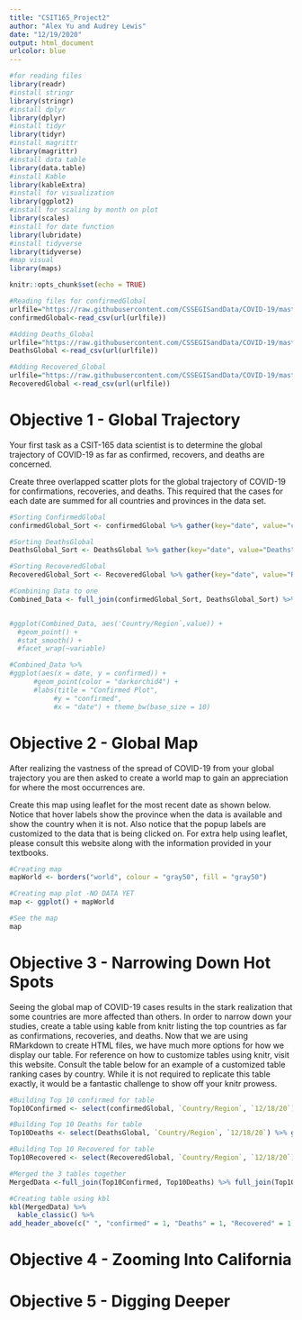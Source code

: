 ---
title: "CSIT165_Project2"
author: "Alex Yu and Audrey Lewis"
date: "12/19/2020"
output: html_document
urlcolor: blue
---

```{r Library, include=TRUE}
#for reading files
library(readr)
#install stringr
library(stringr)
#install dplyr
library(dplyr)
#install tidyr
library(tidyr)
#install magrittr
library(magrittr)
#install data table
library(data.table)
#install Kable
library(kableExtra)
#install for visualization
library(ggplot2)
#install for scaling by month on plot
library(scales)
#install for date function
library(lubridate)
#install tidyverse
library(tidyverse)
#map visual
library(maps)

knitr::opts_chunk$set(echo = TRUE)
```


```{r Files, include=TRUE}

#Reading files for confirmedGlobal
urlfile="https://raw.githubusercontent.com/CSSEGISandData/COVID-19/master/csse_covid_19_data/csse_covid_19_time_series/time_series_covid19_confirmed_global.csv"
confirmedGlobal<-read_csv(url(urlfile))

#Adding Deaths_Global
urlfile="https://raw.githubusercontent.com/CSSEGISandData/COVID-19/master/csse_covid_19_data/csse_covid_19_time_series/time_series_covid19_deaths_global.csv"
DeathsGlobal <-read_csv(url(urlfile))

#Adding Recovered_Global
urlfile="https://raw.githubusercontent.com/CSSEGISandData/COVID-19/master/csse_covid_19_data/csse_covid_19_time_series/time_series_covid19_recovered_global.csv"
RecoveredGlobal <-read_csv(url(urlfile))

```

# Objective 1 - Global Trajectory

Your first task as a CSIT-165 data scientist is to determine the global trajectory of COVID-19 as far as confirmed, recovers, and deaths are concerned.

Create three overlapped scatter plots for the global trajectory of COVID-19 for confirmations, recoveries, and deaths. This required that the cases for each date are summed for all countries and provinces in the data set. 

```{r Objective1, echo=TRUE}

#Sorting ConfirmedGlobal
confirmedGlobal_Sort <- confirmedGlobal %>% gather(key="date", value="confirmed", -c(`Country/Region`, `Province/State`, Lat, Long)) %>% group_by(`Country/Region`, date) %>% summarize(confirmed=sum(confirmed))

#Sorting DeathsGlobal
DeathsGlobal_Sort <- DeathsGlobal %>% gather(key="date", value="Deaths", -c(`Country/Region`, `Province/State`, Lat, Long)) %>% group_by(`Country/Region`, date) %>% summarize(Deaths=sum(Deaths))

#Sorting RecoveredGlobal
RecoveredGlobal_Sort <- RecoveredGlobal %>% gather(key="date", value="Recovered", -c(`Country/Region`, `Province/State`, Lat, Long)) %>% group_by(`Country/Region`, date) %>% summarize(Recovered=sum(Recovered))

#Combining Data to one
Combined_Data <- full_join(confirmedGlobal_Sort, DeathsGlobal_Sort) %>% full_join(RecoveredGlobal_Sort)


#ggplot(Combined_Data, aes('Country/Region`,value)) + 
  #geom_point() + 
  #stat_smooth() +
  #facet_wrap(~variable)

#Combined_Data %>%
#ggplot(aes(x = date, y = confirmed)) +
      #geom_point(color = "darkorchid4") +
      #labs(title = "Confirmed Plot",
           #y = "confirmed",
           #x = "date") + theme_bw(base_size = 10)

```

# Objective 2 - Global Map

After realizing the vastness of the spread of COVID-19 from your global trajectory you are then asked to create a world map to gain an appreciation for where the most occurrences are.

Create this map using leaflet for the most recent date as shown below. Notice that hover labels show the province when the data is available and show the country when it is not. Also notice that the popup labels are customized to the data that is being clicked on. For extra help using leaflet, please consult this website along with the information provided in your textbooks.

```{r Objective2, echo=TRUE}
#Creating map
mapWorld <- borders("world", colour = "gray50", fill = "gray50")

#Creating map plot -NO DATA YET
map <- ggplot() + mapWorld

#See the map
map


```

# Objective 3 - Narrowing Down Hot Spots
Seeing the global map of COVID-19 cases results in the stark realization that some countries are more affected than others. In order to narrow down your studies, create a table using kable from knitr listing the top countries as far as confirmations, recoveries, and deaths. Now that we are using RMarkdown to create HTML files, we have much more options for how we display our table. For reference on how to customize tables using knitr, visit this website. Consult the table below for an example of a customized table ranking cases by country. While it is not required to replicate this table exactly, it would be a fantastic challenge to show off your knitr prowess.

```{r Objective3, echo=TRUE}
#Building Top 10 confirmed for table
Top10Confirmed <- select(confirmedGlobal, `Country/Region`, `12/18/20`) %>% group_by(`Country/Region`) %>% mutate(confirmed=sum(`12/18/20`)) %>% arrange(-confirmed) %>% select(-`12/18/20`) %>% distinct() %>% head(10)

#Building Top 10 Deaths for table
Top10Deaths <- select(DeathsGlobal, `Country/Region`, `12/18/20`) %>% group_by(`Country/Region`) %>% mutate(Deaths=sum(`12/18/20`)) %>% arrange(-Deaths) %>% select(-`12/18/20`) %>% distinct() %>% head(10)

#Building Top 10 Recovered for table
Top10Recovered <- select(RecoveredGlobal, `Country/Region`, `12/18/20`) %>% group_by(`Country/Region`) %>% mutate(Recovered=sum(`12/18/20`)) %>% arrange(-Recovered) %>% select(-`12/18/20`) %>% distinct() %>% head(10)

#Merged the 3 tables together
MergedData <-full_join(Top10Confirmed, Top10Deaths) %>% full_join(Top10Recovered)

#Creating table using kbl
kbl(MergedData) %>%
  kable_classic() %>%
add_header_above(c(" ", "confirmed" = 1, "Deaths" = 1, "Recovered" = 1))
```


# Objective 4 - Zooming Into California

<!-- assigned to Alex -->
<!-- enter code here -->


# Objective 5 - Digging Deeper

<!-- assigned to Alex -->
<!-- enter code here -->




<!-- commenting this out until submission
     since it throws an error -->

<!-- ```{bash }
# commenting this out until submission
# since it throws an error
#
# git log --pretty=format:"%nSubject: %s%nAuthor: %aN%nDate: %aD%nBody: %b"

``` -->

